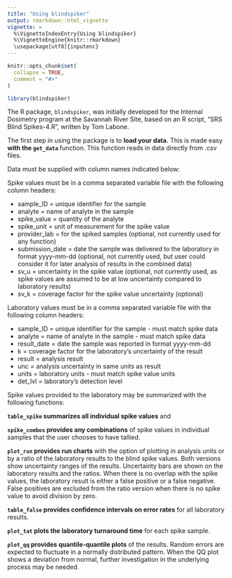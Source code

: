 ```yaml
---
title: "Using blindspiker"
output: rmarkdown::html_vignette
vignette: >
  %\VignetteIndexEntry{Using blindspiker}
  %\VignetteEngine{knitr::rmarkdown}
  \usepackage[utf8]{inputenc}
---
```

```r
knitr::opts_chunk$set(
  collapse = TRUE,
  comment = "#>"
)
```

```r
library(blindspiker)
```

The R package, `blindspiker`, was initially developed for the  Internal Dosimetry program at the Savannah River Site, based on an R script, "SRS Blind Spikes-4.R", written by Tom Labone. 

The first step in using the package is to **load your data.** This is made easy **with the `get_data` ** function. This function reads in data directly from .csv files. 

Data must be supplied with column names indicated below:

Spike values must be in a comma separated variable file with the following column headers:

* sample_ID = unique identifier for the sample
* analyte = name of analyte in the sample
* spike_value = quantity of the analyte
* spike_unit = unit of measurement for the spike value
* provider_lab = for the spiked samples (optional, not currently used for any function)
* submission_date = date the sample was delivered to the laboratory in format yyyy-mm-dd (optional, not currently used, but user could consider it for later analysis of results in the combined data)
* sv_u = uncertainty in the spike value (optional, not currently used, as spike values are assumed to be at low uncertainty compared to laboratory results)
* sv_k = coverage factor for the spike value uncertainty (optional)


Laboratory values must be in a comma separated variable file with the following column headers:

* sample_ID = unique identifier for the sample - must match spike data
* analyte = name of analyte in the sample - must match spike data
* result_date = date the sample was reported in format yyyy-mm-dd
* k = coverage factor for the laboratory's uncertainty of the result
* result = analysis result
* unc = analysis uncertainty in same units as result
* units = laboratory units - must match spike value units
* det_lvl = laboratory's detection level
      
Spike values provided to the laboratory may be summarized with the following functions:

**`table_spike` summarizes all individual spike values** and

**`spike_combos` provides any combinations** of spike values in individual samples that the user chooses to have tallied.

**`plot_run` provides run charts** with the option of plotting in analysis units or by a ratio of the laboratory results to the blind spike values. Both versions show uncertainty ranges of the results. Uncertainty bars are shown on the laboratory results and the ratios. When there is no overlap with the spike values, the laboratory result is either a false positive or a false negative. False positives are excluded from the ratio version when there is no spike value to avoid division by zero. 

**`table_false` provides confidence intervals on error rates** for all laboratory results. 

**`plot_tat` plots the laboratory turnaround time** for each spike sample.

**`plot_qq` provides quantile-quantile plots** of the results. Random errors are expected to fluctuate in a normally distributed pattern. When the QQ plot shows a deviation from normal, further investigation in the underlying process may be needed.
